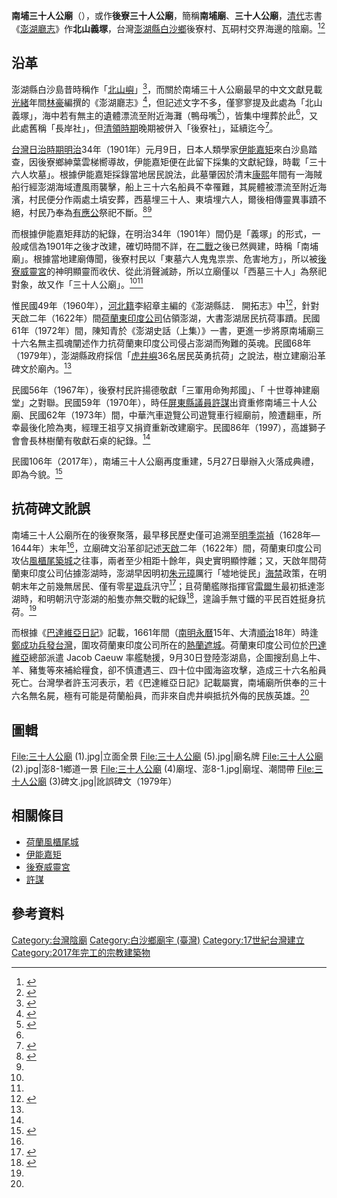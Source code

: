 {{東亞廟宇
|name=南埔三十人公廟<br/>Nanpu 30 People Temple
|location={{TWN}}澎湖縣白沙鄉後寮村澎8-1縣道
|img=File:三十人公廟 (1).jpg
|image_width=300px
|open_year=不詳，約17世紀
|founder=[[白沙島_(澎湖)|北山嶼]]長岸社、後寮村民（皆今後寮村）
|god=三十人公
|cere_date=
|type=陰廟、義塚
|img_capt=立面與廟埕
|people=[[伊能嘉矩|伊能嘉矩]]、葉雲梯、許揚德、[[許謀|許謀]]
|pinyin=Nán bù sānshí rén gōng miào
|tl=Lâm-poo Sann-tsa̍p-lâng kong-biō
}}

'''南埔三十人公廟'''（{{lang-nan-tw|Lâm-poo Sann-tsa̍p-lâng kong-biō}}），或作'''後寮三十人公廟'''，簡稱'''南埔廟'''、'''三十人公廟'''，[[清朝|清代]]志書《[[澎湖廳志|澎湖廳志]]》作'''北山義塚'''，台灣[[澎湖縣|澎湖縣]][[白沙鄉_(台灣)|白沙鄉]]後寮村、瓦硐村交界海邊的陰廟。<ref name=":1">{{Cite book|title=《澎湖筆記－歷史、風俗與傳奇》|last=許|first=玉河|publisher=澎湖縣政府文化局|year=2020|isbn=9789865427245|location=澎湖縣|pages=73-80|language=zh-tw}}</ref><ref name=":0">{{Cite web|title=〈南埔廟〉|url=https://penghu.info/OB60C3601881E8B22E9A|accessdate=|author=|date=|format=|publisher=Penghu.Info｜澎湖知識服務平台|language=zh-tw|archiveurl=https://web.archive.org/web/20200929214916/https://penghu.info/OB60C3601881E8B22E9A|archivedate=2020-09-29|dead-url=no}}</ref>

== 沿革 ==
澎湖縣白沙島昔時稱作「[[白沙島_(澎湖)|北山嶼]]」<ref>{{Cite web|title=〈認識白沙－白沙簡介〉|url=https://www.baisha.gov.tw/ch/home.jsp?id=11|accessdate=|author=|date=|format=|publisher=澎湖縣白沙鄉公所|language=zh-tw|archiveurl=https://web.archive.org/web/20171207093550/http://www.baisha.gov.tw/ch/home.jsp?id=11|archivedate=2017-12-07|dead-url=no}}</ref>，而關於南埔三十人公廟最早的中文文獻見載[[光绪|光緒]]年間[[林豪|林豪]]編撰的《澎湖廳志》<ref>{{Cite web|title=〈澎湖廳志〉|url=https://penghu.info/OB85664F16D783170C39|accessdate=|author=|date=|last=楊|first=麗祝|year=2005|format=|publisher=Penghu.Info｜澎湖知識服務平台|language=zh-tw|archiveurl=https://web.archive.org/web/20190406024513/https://penghu.info/OB85664F16D783170C39|archivedate=2019-04-06|dead-url=no}}</ref>，但記述文字不多，僅寥寥提及此處為「北山義塚」，海中若有無主的遺體漂流至附近海灘（鴨母嘴<ref>{{Cite web|title=〈鴨母嘴〉|url=https://penghu.info/OB2E034DD994147A790B|accessdate=|author=|date=|last=許|first=耀彬|format=|publisher=Penghu.Info｜澎湖知識服務平台|language=zh-tw|archiveurl=https://penghu.info/OB2E034DD994147A790B|archivedate=2021-02-09}}</ref>），皆集中埋葬於此<ref name=":0" />，又此處舊稱「長岸社」，但[[臺灣清治時期|清領時期]]晚期被併入「後寮社」，延續迄今<ref name=":3">{{Cite web|title=〈後寮村〉|url=https://penghu.info/OBC10AE286F22E32E314|accessdate=|author=|date=|last=蔡|first=光庭|format=|publisher=Penghu.Info｜澎湖知識服務平台|language=zh-tw|archiveurl=https://web.archive.org/web/20201126124405/https://penghu.info/OBC10AE286F22E32E314|archivedate=2020-11-26|dead-url=no}}</ref>。

[[台灣日治時期|台灣日治時期]][[明治|明治]]34年（1901年）元月9日，日本人類學家[[伊能嘉矩|伊能嘉矩]]來白沙島踏查，因後寮鄉紳葉雲梯嚮導故，伊能嘉矩便在此留下採集的文獻紀錄，時載「三十六人坎墓」。根據伊能嘉矩採錄當地居民說法，此墓肇因於清末[[康熙|康熙]]年間有一海賊船行經澎湖海域遭風雨襲擊，船上三十六名船員不幸罹難，其屍體被漂流至附近海濱，村民便分作兩處土墳安葬，西墓埋三十人、東墳埋六人，爾後相傳靈異事蹟不絕，村民乃奉為[[孤魂信仰|有應公]]祭祀不斷。<ref>{{Cite book|title=《台灣踏查日記．下：伊能嘉矩的台灣田野探勘》|last=伊能|first=嘉矩|publisher=遠流|year=2012（二版）|isbn=9789573268963|location=台北市|pages=540-541|others=譯註：[[楊南郡|楊南郡]]|language=zh-tw|origyear=1996（初版）}}</ref><ref name=":1" />

而根據伊能嘉矩拜訪的紀錄，在明治34年（1901年）間仍是「義塚」的形式，一般咸信為1901年之後才改建，確切時間不詳，在[[第二次世界大战|二戰]]之後已然興建，時稱「南埔廟」。根據當地建廟傳聞，後寮村民以「東墓六人鬼鬼祟祟、危害地方」，所以被[[後寮威靈宮|後寮威靈宮]]的神明顯靈而收伏、從此消聲滅跡，所以立廟僅以「西墓三十人」為祭祀對象，故又作「三十人公廟」。<ref name=":1" /><ref name=":0" />

惟民國49年（1960年），[[河北省|河北籍]]李紹章主編的《澎湖縣誌． 開拓志》中<ref>{{Cite web|title=〈李紹章〉|url=https://penghu.info/OB34169F9F9B106AECF0|accessdate=|author=|date=|last=許|first=雪姬|year=2005|format=|publisher=Penghu.Info｜澎湖知識服務平台|language=zh-tw|archiveurl=https://web.archive.org/web/20210214202119/https://penghu.info/OB34169F9F9B106AECF0|archivedate=2021-02-14|dead-url=no}}</ref>，針對天啟二年（1622年）間[[荷兰东印度公司|荷蘭東印度公司]]佔領澎湖，大書澎湖居民抗荷事蹟。民國61年（1972年）間，陳知青於《澎湖史話（上集）》一書，更進一步將原南埔廟三十六名無主孤魂闡述作力抗荷蘭東印度公司侵占澎湖而殉難的英魂。民國68年（1979年），澎湖縣政府採信「[[虎井嶼|虎井嶼]]36名居民英勇抗荷」之說法，樹立建廟沿革碑文於廟內。<ref name=":0" />

民國56年（1967年），後寮村民許揚德敬獻「三軍用命殉邦國」、「 十世尊神建廟堂」之對聯。民國59年（1970年），時任[[屏東縣議會|屏東縣議員]][[許謀|許謀]]出資重修南埔三十人公廟、民國62年（1973年）間，中華汽車遊覽公司遊覽車行經廟前，險遭翻車，所幸最後化險為夷，經理王祖亨又捐資重新改建廟宇。民國86年（1997），高雄獅子會會長林樹蘭有敬獻石桌的紀錄。<ref name=":0" />

民國106年（2017年），南埔三十人公廟再度重建，5月27日舉辦入火落成典禮，即為今貌。<ref>{{Cite news|url=http://www.penghutimes.com/modules/phnews/index.php?nsn=18834|title=〈後寮南埔廟三十人公祖 整修入火落成 鄉老請神過火堆 熱鬧滾滾 〉|author=|date=2017-05-28|work=|publisher=|accessdate=|language=zh-tw|format=|first=國正|last=宋|archiveurl=https://web.archive.org/web/20210214225138/http://www.penghutimes.com/modules/phnews/index.php?nsn=18834|archivedate=2021-02-14|dead-url=no}}</ref>

== 抗荷碑文訛誤 ==

南埔三十人公廟所在的後寮聚落，最早移民歷史僅可追溯至[[明朝|明季]][[崇祯|崇禎]]（1628年—1644年）末年<ref name=":3" />，立廟碑文沿革卻記述[[天启_(明朝)|天啟]]二年（1622年）間，荷蘭東印度公司攻佔[[風櫃尾城|風櫃尾築城]]之往事，兩者至少相距十餘年，與史實明顯悖離；又，天啟年間荷蘭東印度公司佔據澎湖時，澎湖早因明初[[朱元璋|朱元璋]]厲行「墟地徙民」[[海禁|海禁]]政策，在明朝末年之前幾無居民、僅有零星[[澎湖遊兵|遊兵]]汛守<ref name=":02">{{Cite book|title=《海中孤軍－明代澎湖兵防研究論文集》|last=何|first=孟興|publisher=澎湖縣政府文化局|year=2012|isbn=9789860334593|location=澎湖縣|language=zh-tw}}</ref>{{RP|18-30}}；且荷蘭艦隊指揮官[[雷爾生|雷爾生]]最初抵達澎湖時，和明朝汛守澎湖的船隻亦無交戰的紀錄<ref name=":2">{{Cite book|title=《大航海時代的台灣》|last=湯|first=錦台|publisher=如果|year=2011|isbn=9789866702792|location=台北市|pages=|language=zh-tw|work="Taiwan in the age of exploration"}}</ref>{{RP|107-108}}，遑論手無寸鐵的平民百姓挺身抗荷。<ref name=":0" />

而根據《[[巴達維亞日記|巴達維亞日記]]》記載，1661年間（[[南明|南明]][[永曆_(南明)|永曆]]15年、大清[[顺治|順治]]18年）時逢[[鄭成功|鄭成功]][[鄭成功攻臺之役|兵發台灣]]，圍攻荷蘭東印度公司所在的[[安平古堡|熱蘭遮城]]。荷蘭東印度公司位於[[雅加达|巴達維亞]]總部派遣 Jacob Caeuw 率艦馳援，9月30日登陸澎湖島，企圖搜刮島上牛、羊、豬隻等來補給糧食，卻不慎遭遇三、四十位中國海盜攻擊，造成三十六名船員死亡。台灣學者許玉河表示，若《巴達維亞日記》記載屬實，南埔廟所供奉的三十六名無名屍，極有可能是荷蘭船員，而非來自虎井嶼抵抗外侮的民族英雄。<ref name=":1" />

== 圖輯 ==
<gallery mode="packed">
File:三十人公廟 (1).jpg|立面全景
File:三十人公廟 (5).jpg|廟名牌
File:三十人公廟 (2).jpg|澎8-1鄉道一景
File:三十人公廟 (4)廟埕、澎8-1.jpg|廟埕、潮間帶
File:三十人公廟 (3)碑文.jpg|訛誤碑文（1979年）
</gallery>

== 相關條目 ==
{{Commons category|Nanpu 30 People Temple|南埔三十人公廟}}
* [[荷蘭風櫃尾城|荷蘭風櫃尾城]]
* [[伊能嘉矩|伊能嘉矩]]
* [[後寮威靈宮|後寮威靈宮]]
* [[許謀|許謀]]
{{Coord|23.662919|N|119.574436|E|display=title|format=dms}}

== 參考資料 ==
{{portal bar|台灣|澎湖|道教|border=no}}
{{references|30em}}
{{澎湖縣白沙鄉寺廟列表}}
[[Category:台灣陰廟|Category:台灣陰廟]]
[[Category:白沙鄉廟宇_(臺灣)|Category:白沙鄉廟宇 (臺灣)]]
{{DEFAULTSORT:nanpu}}
[[Category:17世紀台灣建立|Category:17世紀台灣建立]]
[[Category:2017年完工的宗教建築物|Category:2017年完工的宗教建築物]]